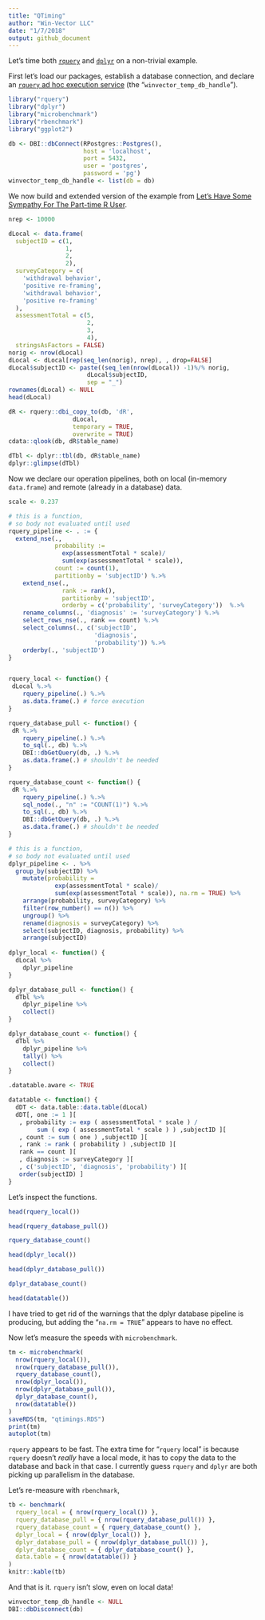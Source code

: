 ```yaml
---
title: "QTiming"
author: "Win-Vector LLC"
date: "1/7/2018"
output: github_document
---
```


Let's time both [`rquery`](https://winvector.github.io/rquery/) and [`dplyr`]( https://CRAN.R-project.org/package=dplyr) on a non-trivial example.  

First let's load our
packages, establish a database connection, and declare an [`rquery` ad hoc execution service](https://winvector.github.io/rquery/articles/AdHocQueries.html) (the "`winvector_temp_db_handle`").

```r
library("rquery")
library("dplyr")
library("microbenchmark")
library("rbenchmark")
library("ggplot2")

db <- DBI::dbConnect(RPostgres::Postgres(),
                     host = 'localhost',
                     port = 5432,
                     user = 'postgres',
                     password = 'pg')
winvector_temp_db_handle <- list(db = db)
```

We now build and extended version of the example from [Let’s Have Some Sympathy For The Part-time R User](http://www.win-vector.com/blog/2017/08/lets-have-some-sympathy-for-the-part-time-r-user/).

```r
nrep <- 10000

dLocal <- data.frame(
  subjectID = c(1,                   
                1,
                2,                   
                2),
  surveyCategory = c(
    'withdrawal behavior',
    'positive re-framing',
    'withdrawal behavior',
    'positive re-framing'
  ),
  assessmentTotal = c(5,                 
                      2,
                      3,                  
                      4),
  stringsAsFactors = FALSE)
norig <- nrow(dLocal)
dLocal <- dLocal[rep(seq_len(norig), nrep), , drop=FALSE]
dLocal$subjectID <- paste((seq_len(nrow(dLocal)) -1)%/% norig,
                      dLocal$subjectID, 
                      sep = "_")
rownames(dLocal) <- NULL
head(dLocal)

dR <- rquery::dbi_copy_to(db, 'dR',
                  dLocal,
                  temporary = TRUE, 
                  overwrite = TRUE)
cdata::qlook(db, dR$table_name)

dTbl <- dplyr::tbl(db, dR$table_name)
dplyr::glimpse(dTbl)
```

Now we declare our operation pipelines, both on local (in-memory `data.frame`) and
remote (already in a database) data.

```r
scale <- 0.237

# this is a function, 
# so body not evaluated until used
rquery_pipeline <- . := {
  extend_nse(.,
             probability :=
               exp(assessmentTotal * scale)/
               sum(exp(assessmentTotal * scale)),
             count := count(1),
             partitionby = 'subjectID') %.>%
    extend_nse(.,
               rank := rank(),
               partitionby = 'subjectID',
               orderby = c('probability', 'surveyCategory'))  %.>%
    rename_columns(., 'diagnosis' := 'surveyCategory') %.>%
    select_rows_nse(., rank == count) %.>%
    select_columns(., c('subjectID', 
                        'diagnosis', 
                        'probability')) %.>%
    orderby(., 'subjectID') 
}


rquery_local <- function() {
 dLocal %.>% 
    rquery_pipeline(.) %.>%
    as.data.frame(.) # force execution
}

rquery_database_pull <- function() {
 dR %.>% 
    rquery_pipeline(.) %.>% 
    to_sql(., db) %.>% 
    DBI::dbGetQuery(db, .) %.>%
    as.data.frame(.) # shouldn't be needed
}

rquery_database_count <- function() {
 dR %.>% 
    rquery_pipeline(.) %.>% 
    sql_node(., "n" := "COUNT(1)") %.>% 
    to_sql(., db) %.>% 
    DBI::dbGetQuery(db, .) %.>%
    as.data.frame(.) # shouldn't be needed
}

# this is a function, 
# so body not evaluated until used
dplyr_pipeline <- . %>%
  group_by(subjectID) %>%
    mutate(probability =
             exp(assessmentTotal * scale)/
             sum(exp(assessmentTotal * scale)), na.rm = TRUE) %>%
    arrange(probability, surveyCategory) %>%
    filter(row_number() == n()) %>%
    ungroup() %>%
    rename(diagnosis = surveyCategory) %>%
    select(subjectID, diagnosis, probability) %>%
    arrange(subjectID)
  
dplyr_local <- function() {
  dLocal %>% 
    dplyr_pipeline
}

dplyr_database_pull <- function() {
  dTbl %>% 
    dplyr_pipeline %>%
    collect()
}

dplyr_database_count <- function() {
  dTbl %>% 
    dplyr_pipeline %>%
    tally() %>%
    collect()
}

.datatable.aware <- TRUE

datatable <- function() {
  dDT <- data.table::data.table(dLocal)
  dDT[, one := 1 ][
   , probability := exp ( assessmentTotal * scale ) / 
        sum ( exp ( assessmentTotal * scale ) ) ,subjectID ][
   , count := sum ( one ) ,subjectID ][
   , rank := rank ( probability ) ,subjectID ][
   rank == count ][
   , diagnosis := surveyCategory ][
   , c('subjectID', 'diagnosis', 'probability') ][
   order(subjectID) ]
}

```

Let's inspect the functions.

```r
head(rquery_local())

head(rquery_database_pull())

rquery_database_count()

head(dplyr_local())

head(dplyr_database_pull())

dplyr_database_count()

head(datatable())
```

I have tried to get rid of the warnings that
the dplyr database pipeline is producing, but adding the "`na.rm = TRUE`" appears to have no effect.

Now let's measure the speeds with `microbenchmark`.

```r
tm <- microbenchmark(
  nrow(rquery_local()),
  nrow(rquery_database_pull()),
  rquery_database_count(),
  nrow(dplyr_local()),
  nrow(dplyr_database_pull()),
  dplyr_database_count(),
  nrow(datatable())
)
saveRDS(tm, "qtimings.RDS")
print(tm)
autoplot(tm)
```

`rquery` appears to be fast.  The extra time for "`rquery` local" is because `rquery`
doesn't *really* have a local mode, it has to copy the data to the database and back
in that case.  I currently guess `rquery` and `dplyr` are both picking up parallelism 
in the database.

Let's re-measure with `rbenchmark`,

```r
tb <- benchmark(
  rquery_local = { nrow(rquery_local()) },
  rquery_database_pull = { nrow(rquery_database_pull()) },
  rquery_database_count = { rquery_database_count() },
  dplyr_local = { nrow(dplyr_local()) },
  dplyr_database_pull = { nrow(dplyr_database_pull()) },
  dplyr_database_count = { dplyr_database_count() },
  data.table = { nrow(datatable()) }
)
knitr::kable(tb)
```

And that is it.  `rquery` isn't slow, even on local data!

```r
winvector_temp_db_handle <- NULL
DBI::dbDisconnect(db)
```
